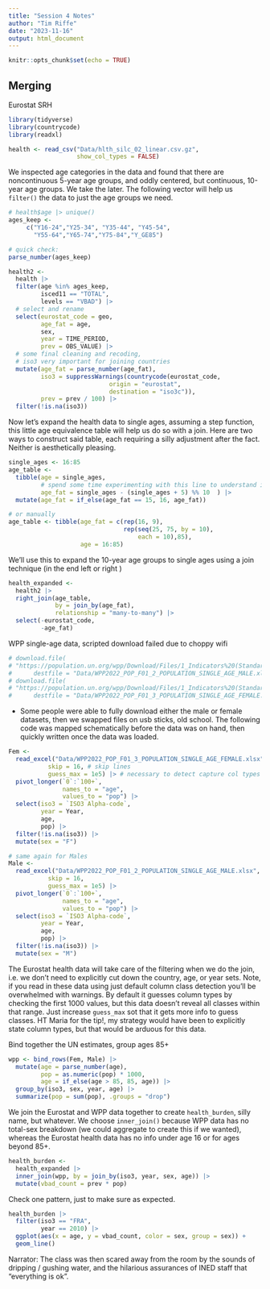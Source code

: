 ```yaml
---
title: "Session 4 Notes"
author: "Tim Riffe"
date: "2023-11-16"
output: html_document
---
```


```r
knitr::opts_chunk$set(echo = TRUE)
```

## Merging

Eurostat SRH
```r
library(tidyverse)
library(countrycode)
library(readxl)

health <- read_csv("Data/hlth_silc_02_linear.csv.gz",
                   show_col_types = FALSE)
```

We inspected age categories in the data and found that there are noncontinuous 5-year age groups, and oddly centered, but continuous, 10-year age groups. We take the later. The following vector will help us `filter()` the data to just the age groups we need.
```r
# health$age |> unique()
ages_keep <-
     c("Y16-24","Y25-34", "Y35-44", "Y45-54",
       "Y55-64","Y65-74","Y75-84","Y_GE85")

# quick check:
parse_number(ages_keep)
```

```r
health2 <- 
  health |> 
  filter(age %in% ages_keep,
         isced11 == "TOTAL",
         levels == "VBAD") |> 
  # select and rename
  select(eurostat_code = geo,
         age_fat = age,
         sex,
         year = TIME_PERIOD,
         prev = OBS_VALUE) |> 
  # some final cleaning and recoding,
  # iso3 very important for joining countries
  mutate(age_fat = parse_number(age_fat),
         iso3 = suppressWarnings(countrycode(eurostat_code,
                            origin = "eurostat",
                            destination = "iso3c")),
         prev = prev / 100) |> 
  filter(!is.na(iso3))
```

Now let's expand the health data to single ages, assuming a step function, this little age equivalence table will help us do so with a join. Here are two ways to construct said table, each requiring a silly adjustment after the fact. Neither is aesthetically pleasing. 
```r
single_ages <- 16:85
age_table <-
  tibble(age = single_ages,
         # spend some time experimenting with this line to understand it
         age_fat = single_ages - (single_ages + 5) %% 10  ) |> 
  mutate(age_fat = if_else(age_fat == 15, 16, age_fat))

# or manually
age_table <- tibble(age_fat = c(rep(16, 9),
                                rep(seq(25, 75, by = 10),
                                    each = 10),85),
                    age = 16:85) 
```

We'll use this to expand the 10-year age groups to single ages using a join technique (in the end left or right )


```r

health_expanded <- 
  health2 |> 
  right_join(age_table, 
             by = join_by(age_fat),
             relationship = "many-to-many") |> 
  select(-eurostat_code,
         -age_fat)
```

WPP single-age data, scripted download failed due to choppy wifi
```r
# download.file(
# "https://population.un.org/wpp/Download/Files/1_Indicators%20(Standard)/EXCEL_FILES/2_Population/WPP2022_POP_F01_2_POPULATION_SINGLE_AGE_MALE.xlsx",
#      destfile = "Data/WPP2022_POP_F01_2_POPULATION_SINGLE_AGE_MALE.xlsx")
# download.file(
# "https://population.un.org/wpp/Download/Files/1_Indicators%20(Standard)/EXCEL_FILES/2_Population/WPP2022_POP_F01_3_POPULATION_SINGLE_AGE_FEMALE.xlsx",
#      destfile = "Data/WPP2022_POP_F01_3_POPULATION_SINGLE_AGE_FEMALE.xlsx")
```

* Some people were able to fully download either the male or female datasets, then we swapped files on usb sticks, old school. The following code was mapped schematically before the data was on hand, then quickly written once the data was loaded.

```r
Fem <-
  read_excel("Data/WPP2022_POP_F01_3_POPULATION_SINGLE_AGE_FEMALE.xlsx",
           skip = 16, # skip lines
           guess_max = 1e5) |> # necessary to detect capture col types correctly
  pivot_longer(`0`:`100+`, 
               names_to = "age", 
               values_to = "pop") |> 
  select(iso3 = `ISO3 Alpha-code`,
         year = Year,
         age,
         pop) |> 
  filter(!is.na(iso3)) |> 
  mutate(sex = "F")

# same again for Males
Male <-
  read_excel("Data/WPP2022_POP_F01_2_POPULATION_SINGLE_AGE_MALE.xlsx",
           skip = 16,
           guess_max = 1e5) |> 
  pivot_longer(`0`:`100+`, 
               names_to = "age", 
               values_to = "pop") |> 
  select(iso3 = `ISO3 Alpha-code`,
         year = Year,
         age,
         pop) |> 
  filter(!is.na(iso3)) |> 
  mutate(sex = "M")
```

The Eurostat health data will take care of the filtering when we do the join, i.e. we don't need to explicitly cut down the country, age, or year sets. Note, if you read in these data using just default column class detection you'll be overwhelmed with warnings. By default it guesses column types by checking the first 1000 values, but this data doesn't reveal all classes within that range. Just increase `guess_max` sot that it gets more info to guess classes. HT Maria for the tip!, my strategy would have been to explicitly state column types, but that would be arduous for this data.

Bind together the UN estimates, group ages 85+
```r
wpp <- bind_rows(Fem, Male) |> 
  mutate(age = parse_number(age),
         pop = as.numeric(pop) * 1000,
         age = if_else(age > 85, 85, age)) |> 
  group_by(iso3, sex, year, age) |> 
  summarize(pop = sum(pop), .groups = "drop")

```

We join the Eurostat and WPP data together to create `health_burden`, silly name, but whatever. We choose `inner_join()` because WPP data has no total-sex breakdown (we could aggregate to create this if we wanted), whereas the Eurostat health data has no info under age 16 or for ages beyond 85+. 
```r
health_burden <- 
  health_expanded |> 
  inner_join(wpp, by = join_by(iso3, year, sex, age)) |> 
  mutate(vbad_count = prev * pop)
```

Check one pattern, just to make sure as expected.
```r
health_burden |> 
  filter(iso3 == "FRA",
         year == 2010) |> 
  ggplot(aes(x = age, y = vbad_count, color = sex, group = sex)) +
  geom_line()
```

Narrator: The class was then scared away from the room by the sounds of dripping / gushing water, and the hilarious assurances of INED staff that "everything is ok".


